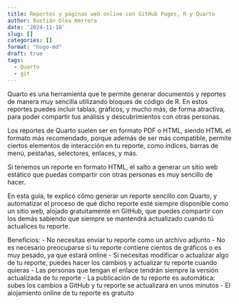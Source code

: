```yaml
---
title: Reportes y páginas web online con GitHub Pages, R y Quarto
author: Bastián Olea Herrera
date: '2024-11-18'
slug: []
categories: []
format: "hugo-md"
draft: true
tags:
  - Quarto
  - git
---
```


Quarto es una herramienta que te permite generar documentos y reportes de manera muy sencilla utilizando bloques de código de R. En estos reportes puedes incluir tablas, gráficos, y mucho más, de forma atractiva, para poder compartir tus análisis y descubrimientos con otras personas.

Los reportes de Quarto suelen ser en formato PDF o HTML, siendo HTML el formato más recomendado, porque además de ser más compatible, permite ciertos elementos de interacción en tu reporte, como índices, barras de menú, pestañas, selectores, enlaces, y más. 

Si tenemos un reporte en formato HTML, el salto a generar un sitio web estático que puedas compartir con otras personas es muy sencillo de hacer. 

En esta guía, te explico cómo generar un reporte sencillo con Quarto, y automatizar el proceso de qué dicho reporte esté siempre disponible como un sitio web, alojado gratuitamente en GitHub, que puedes compartir con los demás sabiendo que siempre se mantendrá actualizado cuando tú actualices tu reporte.

Beneficios: 
- No necesitas enviar tu reporte como un archivo adjunto
- No es necesario preocuparse si tu reporte contiene cientos de gráficos o es muy pesado, ya que estará online
- Si necesitas modificar o actualizar algo de tu reporte, puedes hacer los cambios y actualizar tu reporte cuando quieras
- Las personas que tengan el enlace tendrán siempre la versión actualizada de tu reporte 
- La publicación de tu reporte es automática: subes los cambios a GitHub y tu reporte se actualizará en unos minutos
- El alojamiento online de tu reporte es gratuito
